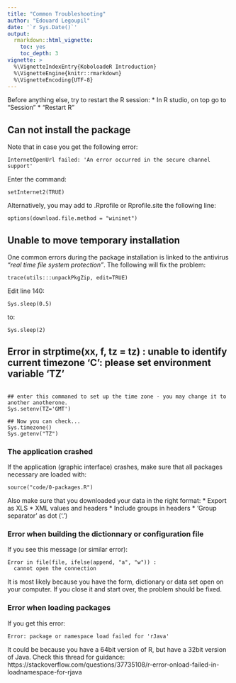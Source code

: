 ```yaml
---
title: "Common Troubleshooting"
author: "Edouard Legoupil"
date: '`r Sys.Date()`'
output: 
  rmarkdown::html_vignette:
    toc: yes
    toc_depth: 3
vignette: >
  %\VignetteIndexEntry{KoboloadeR Introduction}
  %\VignetteEngine{knitr::rmarkdown}
  %\VignetteEncoding{UTF-8}
---
```




Before anything else, try to restart the R session:
* In R studio, on top go to "Session"
* "Restart R"

## Can not install the package

Note that in case you get the following error:

```
InternetOpenUrl failed: 'An error occurred in the secure channel support'
``` 

Enter the command:

```
setInternet2(TRUE)
```

Alternatively, you may add to .Rprofile or Rprofile.site the following line:

```
options(download.file.method = "wininet")
```

## Unable to move temporary installation

One common errors during the package installation is linked to the antivirus _"real time file system protection"_. The following will fix the problem:

```
trace(utils:::unpackPkgZip, edit=TRUE)

```
Edit line 140:

```
Sys.sleep(0.5)

```
to:

```
Sys.sleep(2)

```

## Error in strptime(xx, f, tz = tz) :  unable to identify current timezone 'C':    please set environment variable 'TZ'

```

## enter this commaned to set up the time zone - you may change it to another anotherone.
Sys.setenv(TZ='GMT')

## Now you can check...
Sys.timezone()
Sys.getenv("TZ")

```

### The application crashed
If the application (graphic interface) crashes, make sure that all packages necessary are loaded with:

```
source("code/0-packages.R")
``` 

Also make sure that you downloaded your data in the right format:
* Export as XLS
* XML values and headers
* Include groups in headers
* 'Group separator' as dot ('.')


### Error when building the dictionnary or configuration file

If you see this message (or similar error):
```
Error in file(file, ifelse(append, "a", "w")) : 
  cannot open the connection
```
It is most likely because you have the form, dictionary or data set open on your computer. If you close it and start over, the problem should be fixed.

  
### Error when loading packages
 If you get this error: 
 
```
Error: package or namespace load failed for 'rJava'
```

It could be because you have a 64bit version of R, but have a 32bit version of Java. Check this thread for guidance: https://stackoverflow.com/questions/37735108/r-error-onload-failed-in-loadnamespace-for-rjava

